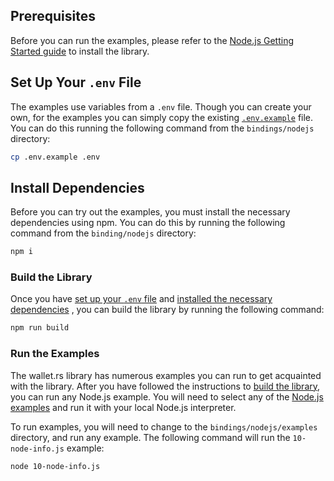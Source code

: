 ## Prerequisites

Before you can run the examples, please refer to the [Node.js Getting Started guide](./../getting_started/nodejs) to install
the library.

## Set Up Your `.env` File

The examples use variables from a `.env` file. Though you can create your own, for the examples you can simply copy the
existing [`.env.example`](https://github.com/iotaledger/wallet.rs/blob/develop/bindings/nodejs/.env.example) file. You can
do this running the following command from the `bindings/nodejs` directory:

```bash
cp .env.example .env
```

## Install Dependencies

Before you can try out the examples, you must install the necessary dependencies using npm. You can do this by running
the following command from the `binding/nodejs` directory:

```bash
npm i
```

### Build the Library

Once you have [set up your `.env` file](#setup-your-env-file) and [installed the necessary dependencies](#install-dependencies)
, you can build the library by running the following command:

```bash
npm run build
```

### Run the Examples

The wallet.rs library has numerous examples you can run to get acquainted with the library.
After you have followed the instructions to [build the library](#build-the-library), you can run any Node.js example.
You will need to select any of the
[Node.js examples](https://github.com/iotaledger/wallet.rs/tree/develop/bindings/nodejs/examples) and run it with
your local Node.js interpreter.

To run examples, you will need to change to the `bindings/nodejs/examples` directory, and run any example.
The following command will run the `10-node-info.js` example:

```bash
node 10-node-info.js
```
